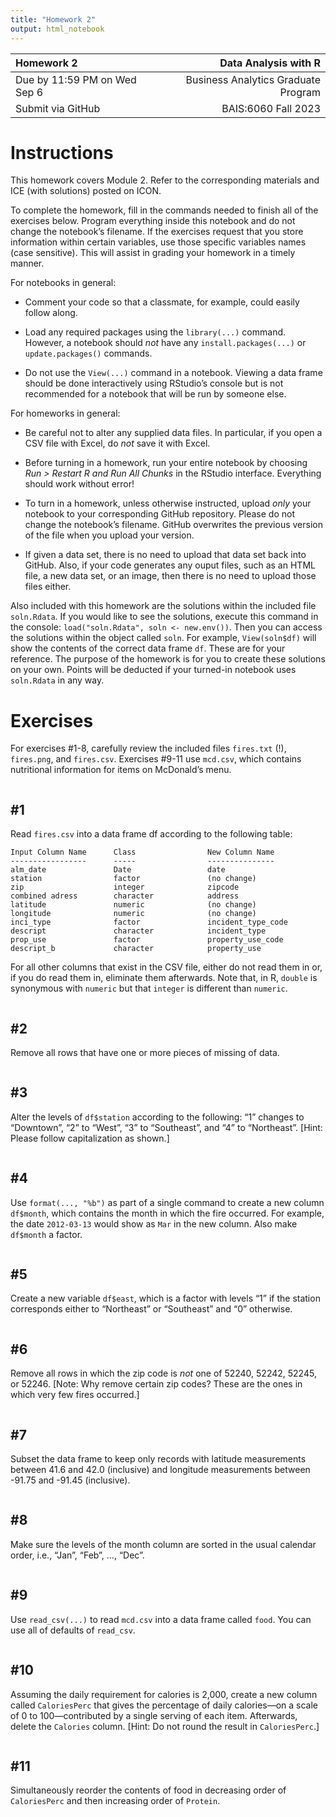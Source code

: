 ---
title: "Homework 2"
output: html_notebook
---

| Homework 2                     |                Data Analysis with R |
| :---                           |                                ---: |
| Due by 11:59 PM on Wed Sep 6   | Business Analytics Graduate Program |
| Submit via GitHub              |                 BAIS:6060 Fall 2023 |

# Instructions

This homework covers Module 2. Refer to the corresponding materials and
ICE (with solutions) posted on ICON.

To complete the homework, fill in the commands needed to finish all of
the exercises below. Program everything inside this notebook and do not
change the notebook's filename. If the exercises request that you store
information within certain variables, use those specific variables names
(case sensitive). This will assist in grading your homework in a timely
manner.

For notebooks in general:

- Comment your code so that a classmate, for example, could easily
follow along.

- Load any required packages using the `library(...)` command.
However, a notebook should *not* have any `install.packages(...)` or
`update.packages()` commands.

- Do not use the `View(...)` command in a notebook. Viewing a data
frame should be done interactively using RStudio's console but is not
recommended for a notebook that will be run by someone else.

For homeworks in general:

- Be careful not to alter any supplied data files. In particular, if you
open a CSV file with Excel, do *not* save it with Excel.

- Before turning in a homework, run your entire notebook by choosing
*Run > Restart R and Run All Chunks* in the RStudio interface.
Everything should work without error!

- To turn in a homework, unless otherwise instructed, upload *only* your
notebook to your corresponding GitHub repository. Please do not change
the notebook's filename. GitHub overwrites the previous version of the
file when you upload your version.

- If given a data set, there is no need to upload that data set back
into GitHub. Also, if your code generates any ouput files, such as an
HTML file, a new data set, or an image, then there is no need to upload
those files either.

Also included with this homework are the solutions within the included
file `soln.Rdata`. If you would like to see the solutions, execute
this command in the console: `load("soln.Rdata", soln <- new.env())`.
Then you can access the solutions within the object called `soln`. For
example, `View(soln$df)` will show the contents of the correct data
frame `df`. These are for your reference. The purpose of the homework is
for you to create these solutions on your own. Points will be deducted
if your turned-in notebook uses `soln.Rdata` in any way.

# Exercises

For exercises #1-8, carefully review the included files `fires.txt`
(!), `fires.png`, and `fires.csv`. Exercises #9-11 use `mcd.csv`, which
contains nutritional information for items on McDonald's menu.

```{r}

```

## #1

Read `fires.csv` into a data frame df according to the following table:

    Input Column Name      Class                New Column Name
    -----------------      -----                ---------------
    alm_date               Date                 date
    station                factor               (no change)
    zip                    integer              zipcode
    combined adress        character            address
    latitude               numeric              (no change)
    longitude              numeric              (no change)
    inci_type              factor               incident_type_code
    descript               character            incident_type
    prop_use               factor               property_use_code
    descript_b             character            property_use

For all other columns that exist in the CSV file, either do not read
them in or, if you do read them in, eliminate them afterwards. Note
that, in R, `double` is synonymous with `numeric` but that `integer` is
different than `numeric`.

```{r}

```

## #2

Remove all rows that have one or more pieces of missing of data.

```{r}

```

## #3

Alter the levels of `df$station` according to the following: "1"
changes to "Downtown", "2" to "West", "3" to "Southeast", and "4" to
"Northeast". [Hint: Please follow capitalization as shown.]

```{r}

```

## #4

Use `format(..., "%b")` as part of a single command to create a new
column `df$month`, which contains the month in which the fire occurred.
For example, the date `2012-03-13` would show as `Mar` in the new
column. Also make `df$month` a factor.

```{r}

```

## #5

Create a new variable `df$east`, which is a factor with levels "1" if
the station corresponds either to "Northeast" or "Southeast" and "0"
otherwise.

```{r}

```

## #6

Remove all rows in which the zip code is *not* one of 52240, 52242,
52245, or 52246. [Note: Why remove certain zip codes? These are the ones
in which very few fires occurred.]

```{r}

```

## #7

Subset the data frame to keep only records with latitude measurements
between 41.6 and 42.0 (inclusive) and longitude measurements between
-91.75 and -91.45 (inclusive).

```{r}

```

## #8

Make sure the levels of the month column are sorted in the usual
calendar order, i.e., "Jan", "Feb", ..., "Dec".

```{r}

```

## #9

Use `read_csv(...)` to read `mcd.csv` into a data frame called `food`.
You can use all of defaults of `read_csv`.

```{r}

```

## #10

Assuming the daily requirement for calories is 2,000, create a new
column called `CaloriesPerc` that gives the percentage of daily
calories---on a scale of 0 to 100---contributed by a single serving of
each item. Afterwards, delete the `Calories` column. [Hint: Do not round
the result in `CaloriesPerc`.]

```{r}

```

## #11

Simultaneously reorder the contents of food in decreasing order of
`CaloriesPerc` and then increasing order of `Protein`.

```{r}

```
